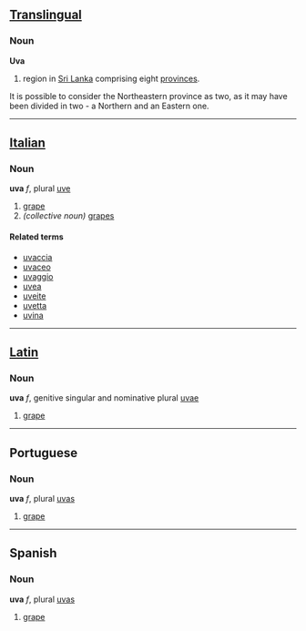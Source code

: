 ==[[Translingual]]==
===Noun===
'''Uva'''

#region in [[Sri Lanka]] comprising eight [[province]]s.
It is possible to consider the Northeastern province as two, as it may have been divided in two - a Northern and an Eastern one.

----
==[[Italian]]==
===Noun===
'''uva''' ''f'', plural [[uve]]

#[[grape]]
#''(collective noun)'' [[grape]]s

====Related terms====
*[[uvaccia]]
*[[uvaceo]]
*[[uvaggio]]
*[[uvea]]
*[[uveite]]
*[[uvetta]]
*[[uvina]]

----
==[[Latin]]==
===Noun===
'''uva''' ''f'', genitive singular and nominative plural [[uvae]]

#[[grape]]

----
==Portuguese==
===Noun===
'''uva''' ''f'', plural [[uvas]]

#[[grape]]

----
==Spanish==
===Noun===
'''uva''' ''f'', plural [[uvas]]

#[[grape]]